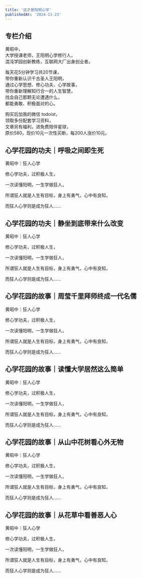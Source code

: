 ```yaml
---
title: '这才是阳明心学'
publishedAt: '2024-11-23'
---
```


## 专栏介绍

黄昭中，  
大学授课老师，王阳明心学修行人，  
混沌学园创新教练，互联网大厂出身创业者。  
  
每天花5分钟学习共20节课，  
带你重新认识千古圣人王阳明，  
通过心学思想、修心功夫、心学故事，  
带你重新理解知行合一的人生智慧，  
找会自己那颗无论遭遇什么，  
都能勇敢、积极面对的心。  
  
购买后加我的微信 todoist，  
领取多份配套学习资料，  
文章另有福利，进免费陪伴星球，  
原价580，现价10元一次性买断，每200人涨价10元。

## 心学花园的功夫｜呼吸之间即生死
黄昭中｜狂人心学

修心学功夫，过积极人生，

一次读懂阳明，一生学做狂人，

所谓狂人就是人生有目标，身上有勇气，心中有良知，

而狂人心学则是成为狂人......

## 心学花园的功夫｜静坐到底带来什么改变
黄昭中｜狂人心学

修心学功夫，过积极人生，

一次读懂阳明，一生学做狂人，

所谓狂人就是人生有目标，身上有勇气，心中有良知，

而狂人心学则是成为狂人......

## 心学花园的故事｜周莹千里拜师终成一代名儒
黄昭中｜狂人心学

修心学功夫，过积极人生，

一次读懂阳明，一生学做狂人，

所谓狂人就是人生有目标，身上有勇气，心中有良知，

而狂人心学则是成为狂人......

## 心学花园的故事｜读懂大学居然这么简单
黄昭中｜狂人心学

修心学功夫，过积极人生，

一次读懂阳明，一生学做狂人，

所谓狂人就是人生有目标，身上有勇气，心中有良知，

而狂人心学则是成为狂人......

## 心学花园的故事｜从山中花树看心外无物
黄昭中｜狂人心学

修心学功夫，过积极人生，

一次读懂阳明，一生学做狂人，

所谓狂人就是人生有目标，身上有勇气，心中有良知，

而狂人心学则是成为狂人......

## 心学花园的故事｜从花草中看善恶人心
黄昭中｜狂人心学

修心学功夫，过积极人生，

一次读懂阳明，一生学做狂人，

所谓狂人就是人生有目标，身上有勇气，心中有良知，

而狂人心学则是成为狂人......

